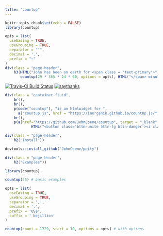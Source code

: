 ```yaml
---
title: "countup"
---
```


```r
knitr::opts_chunk$set(echo = FALSE)
library(countup)
```

```r
opts = list(
  useEasing = TRUE, 
  useGrouping = TRUE, 
  separator = "'", 
  decimal = '.',
  prefix = "~"
)
div(class = "page-header",
    h3(HTML("John has been on earth for <span class = 'text-primary'>"), 
       countup(29 * 365 * 24 * 60, options = opts), HTML("</span> minutes.")))
```

[![Travis-CI Build Status](https://travis-ci.org/JohnCoene/countup.svg?branch=master)](https://travis-ci.org/JohnCoene/countup)
[![saythanks](https://img.shields.io/badge/say-thanks-ff69b4.svg)](https://saythanks.io/to/JohnCoene)

```r
div(class = "container-fluid",
    br(),
    br(),
    p(code("countup"), "is an htmlwidget for ",
      a("countup.js", href = "https://inorganik.github.io/countUp.js/", target = "_blank"), "It is obviously meant to be used in Rmarkdown html documents (such as this very website)."),
    br(),
    p(a(href="https://github.com/JohnCoene/countup", target = "_blank",
            HTML("<button class='bttn-unite bttn-lg bttn-danger'><i class='fa fa-github' aria-hidden='true'></i> Repository</button>"))))
```

```r
div(class = "page-header",
    h2("Install"))
```

```r
devtools::install_github("JohnCoene/peity")
```

```r
div(class = "page-header",
    h2("Examples"))
```

```r
library(countup)

countup(25) # basic examples

opts = list(
  useEasing = TRUE, 
  useGrouping = TRUE, 
  separator = ',', 
  decimal = '.', 
  prefix = 'US$', 
  suffix = ' bejillion' 
)

countup(count = 1729, start = 10, options = opts) # with options
```